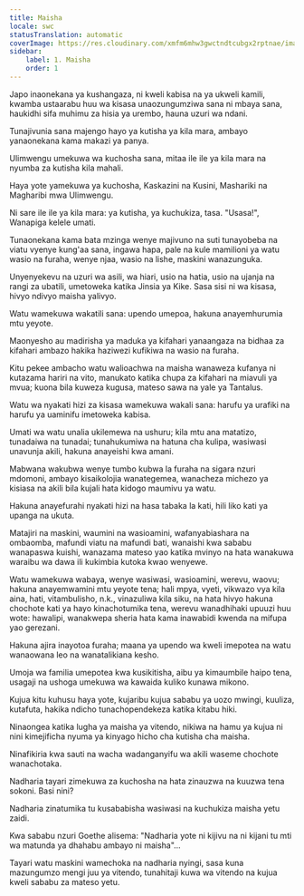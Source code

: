 ```yaml
---
title: Maisha
locale: swc
statusTranslation: automatic
coverImage: https://res.cloudinary.com/xmfm6mhw3gwctndtcubgx2rptnae/image/upload/v1741354419/small_cover_la_gran_rebelion_28716e29d2.webp
sidebar:
    label: 1. Maisha
    order: 1
---
```

Japo inaonekana ya kushangaza, ni kweli kabisa na ya ukweli kamili, kwamba ustaarabu huu wa kisasa unaozungumziwa sana ni mbaya sana, haukidhi sifa muhimu za hisia ya urembo, hauna uzuri wa ndani.

Tunajivunia sana majengo hayo ya kutisha ya kila mara, ambayo yanaonekana kama makazi ya panya.

Ulimwengu umekuwa wa kuchosha sana, mitaa ile ile ya kila mara na nyumba za kutisha kila mahali.

Haya yote yamekuwa ya kuchosha, Kaskazini na Kusini, Mashariki na Magharibi mwa Ulimwengu.

Ni sare ile ile ya kila mara: ya kutisha, ya kuchukiza, tasa. "Usasa!", Wanapiga kelele umati.

Tunaonekana kama bata mzinga wenye majivuno na suti tunayobeba na viatu vyenye kung'aa sana, ingawa hapa, pale na kule mamilioni ya watu wasio na furaha, wenye njaa, wasio na lishe, maskini wanazunguka.

Unyenyekevu na uzuri wa asili, wa hiari, usio na hatia, usio na ujanja na rangi za ubatili, umetoweka katika Jinsia ya Kike. Sasa sisi ni wa kisasa, hivyo ndivyo maisha yalivyo.

Watu wamekuwa wakatili sana: upendo umepoa, hakuna anayemhurumia mtu yeyote.

Maonyesho au madirisha ya maduka ya kifahari yanaangaza na bidhaa za kifahari ambazo hakika haziwezi kufikiwa na wasio na furaha.

Kitu pekee ambacho watu walioachwa na maisha wanaweza kufanya ni kutazama hariri na vito, manukato katika chupa za kifahari na miavuli ya mvua; kuona bila kuweza kugusa, mateso sawa na yale ya Tantalus.

Watu wa nyakati hizi za kisasa wamekuwa wakali sana: harufu ya urafiki na harufu ya uaminifu imetoweka kabisa.

Umati wa watu unalia ukilemewa na ushuru; kila mtu ana matatizo, tunadaiwa na tunadai; tunahukumiwa na hatuna cha kulipa, wasiwasi unavunja akili, hakuna anayeishi kwa amani.

Mabwana wakubwa wenye tumbo kubwa la furaha na sigara nzuri mdomoni, ambayo kisaikolojia wanategemea, wanacheza michezo ya kisiasa na akili bila kujali hata kidogo maumivu ya watu.

Hakuna anayefurahi nyakati hizi na hasa tabaka la kati, hili liko kati ya upanga na ukuta.

Matajiri na maskini, waumini na wasioamini, wafanyabiashara na ombaomba, mafundi viatu na mafundi bati, wanaishi kwa sababu wanapaswa kuishi, wanazama mateso yao katika mvinyo na hata wanakuwa waraibu wa dawa ili kukimbia kutoka kwao wenyewe.

Watu wamekuwa wabaya, wenye wasiwasi, wasioamini, werevu, waovu; hakuna anayemwamini mtu yeyote tena; hali mpya, vyeti, vikwazo vya kila aina, hati, vitambulisho, n.k., vinazuliwa kila siku, na hata hivyo hakuna chochote kati ya hayo kinachotumika tena, werevu wanadhihaki upuuzi huu wote: hawalipi, wanakwepa sheria hata kama inawabidi kwenda na mifupa yao gerezani.

Hakuna ajira inayotoa furaha; maana ya upendo wa kweli imepotea na watu wanaowana leo na wanatalikiana kesho.

Umoja wa familia umepotea kwa kusikitisha, aibu ya kimaumbile haipo tena, usagaji na ushoga umekuwa wa kawaida kuliko kunawa mikono.

Kujua kitu kuhusu haya yote, kujaribu kujua sababu ya uozo mwingi, kuuliza, kutafuta, hakika ndicho tunachopendekeza katika kitabu hiki.

Ninaongea katika lugha ya maisha ya vitendo, nikiwa na hamu ya kujua ni nini kimejificha nyuma ya kinyago hicho cha kutisha cha maisha.

Ninafikiria kwa sauti na wacha wadanganyifu wa akili waseme chochote wanachotaka.

Nadharia tayari zimekuwa za kuchosha na hata zinauzwa na kuuzwa tena sokoni. Basi nini?

Nadharia zinatumika tu kusababisha wasiwasi na kuchukiza maisha yetu zaidi.

Kwa sababu nzuri Goethe alisema: "Nadharia yote ni kijivu na ni kijani tu mti wa matunda ya dhahabu ambayo ni maisha"...

Tayari watu maskini wamechoka na nadharia nyingi, sasa kuna mazungumzo mengi juu ya vitendo, tunahitaji kuwa wa vitendo na kujua kweli sababu za mateso yetu.

